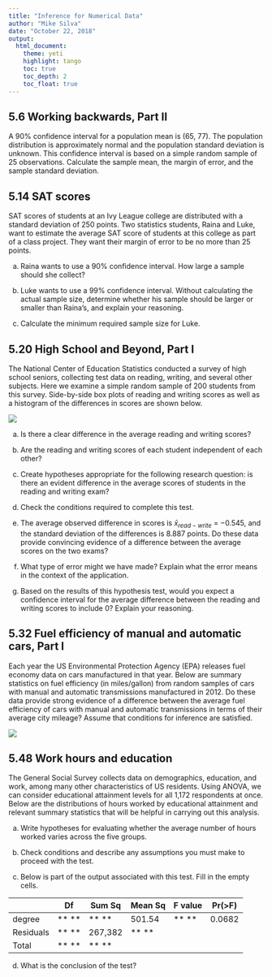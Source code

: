 ```yaml
---
title: "Inference for Numerical Data"
author: "Mike Silva"
date: "October 22, 2018"
output:
  html_document:
    theme: yeti
    highlight: tango
    toc: true
    toc_depth: 2
    toc_float: true
---
```


## 5.6 Working backwards, Part II

A 90% confidence interval for a population mean is (65, 77).  The population distribution is approximately normal and the population standard deviation is unknown.  This confidence interval is based on a simple random sample of 25 observations.  Calculate the sample mean, the margin of error, and the sample standard deviation.

## 5.14 SAT scores

SAT scores of students at an Ivy League college are distributed with a standard deviation of 250 points. Two statistics students, Raina and Luke, want to estimate the
average SAT score of students at this college as part of a class project. They want their margin of error to be no more than 25 points.

(a) Raina wants to use a 90% confidence interval. How large a sample should she collect?

(b) Luke wants to use a 99% confidence interval. Without calculating the actual sample size, determine whether his sample should be larger or smaller than Raina’s, and explain your reasoning.

(c) Calculate the minimum required sample size for Luke.

## 5.20 High School and Beyond, Part I

The National Center of Education Statistics conducted a survey of high school seniors, collecting test data on reading, writing, and several other subjects.  Here we examine a simple random sample of 200 students from this survey.  Side-by-side box plots of reading and writing scores as well as a histogram of the differences in scores are shown below.

![ ](https://github.com/mikeasilva/CUNY-SPS/raw/master/DATA606/Figures/5_20.png)

(a) Is there a clear difference in the average reading and writing scores?

(b) Are the reading and writing scores of each student independent of each other?

(c) Create hypotheses appropriate for the following research question: is there an evident difference in the average scores of students in the reading and writing exam?

(d) Check the conditions required to complete this test.

(e) The average observed difference in scores is $\bar{x}_{read−write}$ = −0.545, and the standard deviation of the differences is 8.887 points.  Do these data provide convincing evidence of a difference between the average scores on the two exams?

(f) What type of error might we have made? Explain what the error means in the context of the application.

(g) Based on the results of this hypothesis test, would you expect a confidence interval for the average difference between the reading and writing scores to include 0? Explain your reasoning.

## 5.32 Fuel efficiency of manual and automatic cars, Part I 

Each year the US Environmental Protection Agency (EPA) releases fuel economy data on cars manufactured in that year.  Below are summary statistics on fuel efficiency (in miles/gallon) from random samples of cars with manual and automatic transmissions manufactured in 2012.  Do these data provide strong evidence of a difference between the average fuel efficiency of cars with manual and automatic transmissions in terms of their average city mileage?  Assume that conditions for inference are satisfied.

![ ](https://github.com/mikeasilva/CUNY-SPS/raw/master/DATA606/Figures/5_32.png)

## 5.48 Work hours and education

The General Social Survey collects data on demographics, education, and work, among many other characteristics of US residents.  Using ANOVA, we can consider educational attainment levels for all 1,172 respondents at once.  Below are the distributions
of hours worked by educational attainment and relevant summary statistics that will be helpful in carrying out this analysis.

(a) Write hypotheses for evaluating whether the average number of hours worked varies across the five groups.

(b) Check conditions and describe any assumptions you must make to proceed with the test.

(c) Below is part of the output associated with this test. Fill in the empty cells.


|           |  Df | Sum Sq  | Mean Sq | F value | Pr(>F) |
|-----------|-----|---------|---------|---------|--------|
| degree    |** **| ** **   | 501.54  | ** **   | 0.0682 |
| Residuals |** **| 267,382 | ** **   |         |        |
| Total     |** **| ** **   |         |         |        |

(d) What is the conclusion of the test?